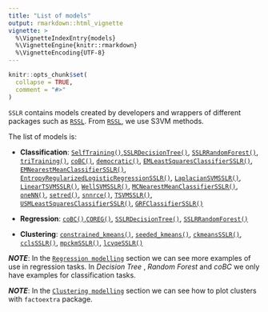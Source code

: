 ---
title: "List of models"
output: rmarkdown::html_vignette
vignette: >
  %\VignetteIndexEntry{models}
  %\VignetteEngine{knitr::rmarkdown}
  %\VignetteEncoding{UTF-8}
---

```{r, include = FALSE}
knitr::opts_chunk$set(
  collapse = TRUE,
  comment = "#>"
)
```

`SSLR` contains models created by developers and wrappers of different packages such as [`RSSL`](https://CRAN.R-project.org/package=RSSL). From [`RSSL`](https://CRAN.R-project.org/package=RSSL), we use S3VM methods.

The list of models is:

* **Classification**: [`SelfTraining()`](.././reference/selfTraining.html),[`SSLRDecisionTree()`](.././reference/SSLRDecisionTree.html), [`SSLRRandomForest()`](.././reference/SSLRRandomForest.html), [`triTraining()`](.././reference/triTraining.html), [`coBC()`](.././reference/coBC.html), [`democratic()`](.././reference/democratic.html), [`EMLeastSquaresClassifierSSLR()`](.././reference/EMLeastSquaresClassifierSSLR.html), [`EMNearestMeanClassifierSSLR()`](.././reference/EMNearestMeanClassifierSSLR.html), [`EntropyRegularizedLogisticRegressionSSLR()`](.././reference/EntropyRegularizedLogisticRegressionSSLR.html), [`LaplacianSVMSSLR()`](.././reference/LaplacianSVMSSLR.html), [`LinearTSVMSSLR()`](.././reference/LinearTSVMSSLR.html), [`WellSVMSSLR()`](.././reference/WellSVMSSLR.html), [`MCNearestMeanClassifierSSLR()`](.././reference/MCNearestMeanClassifierSSLR.html), [`oneNN()`](.././reference/oneNN.html), [`setred()`](.././reference/setred.html), [`snnrce()`](.././reference/snnrce.html), [`TSVMSSLR()`](.././reference/TSVMSSLR.html), [`USMLeastSquaresClassifierSSLR()`](.././reference/USMLeastSquaresClassifierSSLR.html),
[`GRFClassifierSSLR()`](.././reference/GRFClassifierSSLR.html)


* **Regression**: [`coBC()`](.././reference/coBC.html),[`COREG()`](.././reference/COREG.html), [`SSLRDecisionTree()`](.././reference/SSLRDecisionTree.html), [`SSLRRandomForest()`](.././reference/SSLRRandomForest.html)


* **Clustering**: [`constrained_kmeans()`](.././reference/constrained_kmeans.html),
                  [`seeded_kmeans()`](.././reference/seeded_kmeans.html),
                  [`ckmeansSSLR()`](.././reference/ckmeansSSLR.html),
                  [`cclsSSLR()`](.././reference/cclsSSLR.html),
                  [`mpckmSSLR()`](.././reference/mpckmSSLR.html),
                  [`lcvqeSSLR()`](.././reference/mpckmSSLR.html)


***NOTE***: In the [`Regression modelling`](.././articles/regression.html) section we can see more examples of use in regression tasks. 
In *Decision Tree* , *Random Forest* and *coBC* we only have examples for classification tasks.


***NOTE***: In the [`Clustering modelling`](.././articles/clustering.html) section we can see how to plot clusters with `factoextra` package.

